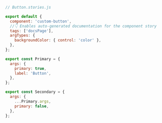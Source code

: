 ```js
// Button.stories.js

export default {
  component: 'custom-button',
  //👇 Enables auto-generated documentation for the component story
  tags: ['docsPage'],
  argTypes: {
    backgroundColor: { control: 'color' },
  },
};

export const Primary = {
  args: {
    primary: true,
    label: 'Button',
  },
};

export const Secondary = {
  args: {
    ...Primary.args,
    primary: false,
  },
};
```
